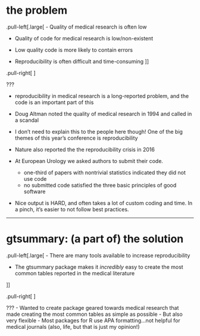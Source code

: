 # the problem

.pull-left[.large[
- Quality of medical research is often low

- Quality of code for medical research is low/non-existent

- Low quality code is more likely to contain errors

- Reproducibility is often difficult and time-consuming
]]

.pull-right[
<p align="center"><img src="images/reproducibility-graphic-online1.jpeg" width=90%></p>
]


???

- reproducibility in medical research is a long-reported problem, and the code is an important part of this

- Doug Altman noted the quality of medical research in 1994 and called in a scandal

- I don't need to explain this to the people here though! One of the big themes of this year's conference is reproducibility

- Nature also reported the the reproducibility crisis in 2016

- At European Urology we asked authors to submit their code.
    - one-third of papers with nontrivial statistics indicated they did not use code
    - no submitted code satisfied the three basic principles of good software
    
- Nice output is HARD, and often takes a lot of custom coding and time. In a pinch, it's easier to not follow best practices.


---
# gtsummary: (a part of) the solution

.pull-left[.large[
- There are many tools available to increase reproducibility

- The gtsummary package makes it _incredibly_ easy to create the most common tables reported in the medical literature

]]

.pull-right[
<p align="center"><img src="images/gtsummary-HexSticker.png" width=90%></p>
]



???
- Wanted to create package geared towards medical research that made creating the most common tables as simple as possible
    - But also very flexible
    - Most packages for R use APA formatting...not helpful for medical journals (also, life, but that is just my opinion!)

